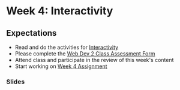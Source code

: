 # Week 4: Interactivity

## Expectations

- Read and do the activities for [Interactivity](/week-4/interactivity)
- Please complete the [Web Dev 2 Class Assessment Form](https://forms.office.com/r/1gVxNRWTPs)
- Attend class and participate in the review of this week's content
- Start working on [Week 4 Assignment](/week-4/assignment)

### Slides


<Slideshow file="/week-4/slides" />
